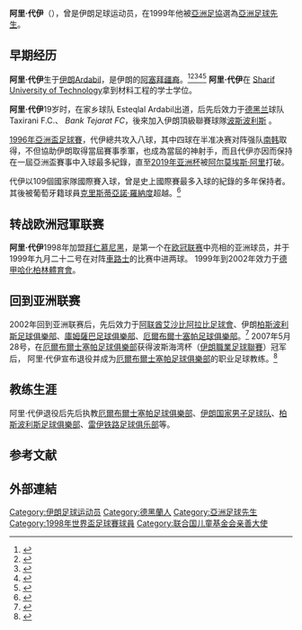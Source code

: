{{noteTA
|G1=Football
|G2=德甲
|G3=MUFC
|G4=uefa
|G5=PP
|G6=EPL
|G7=西甲
|G8=意甲
|G9=fcbayern
|G10=地名
|1=zh-hans:代伊;zh-hk:戴伊;zh-tw:戴伊;
}}
{{Infobox person
| name = 阿里·代伊<br />Ali Daei
| image = Ali Daei 20190213.jpg
| image_size = 250px
| caption = Daei in 2019
| birth_name = Ali Daei
| birth_date = {{birth date and age|1969|3|21|df=y}}
| birth_place = [[伊朗|伊朗]][[阿尔达比勒|阿尔达比勒]]
| module2 = {{Infobox football biography
| embed          = yes
| height         = {{height|m=1.92}}
| position       = [[前鋒_(足球)|前锋]]
| currentclub    = 
| clubnumber     =
| youthyears1    = 1983–1988
| youthclubs1    = Esteglal Ardabil
| years1         = 1988–1989 | clubs1  = Esteghlal Ardabil |caps1 =  |goals1 = 
| years2         = 1989–1990 | clubs2  = Taxirani |caps2 = |goals2 = 
| years3         = 1990–1994 | clubs3  = [[Bank_Tejarat_F.C.|Bank Tejarat]] |caps3 = |goals3 =
| years4         = 1994–1996 | clubs4  = [[波斯波利斯足球俱樂部|波斯波利斯]] |caps4 = 38|goals4 = 28
| years5         = 1996–1997 | clubs5  = [[阿爾薩德|阿爾薩德]] |caps5 =16 |goals5 = 10
| years6         = 1997–1998 | clubs6  = [[阿米尼亞比勒費爾德|阿米尼亞比勒費爾德]] |caps6 =25 |goals6 = 7
| years7         = 1998–1999 | clubs7  = [[拜仁慕尼黑|拜仁慕尼黑]] |caps7 =23 |goals7 = 6
| years8         = 1999–2002 | clubs8  = [[柏林赫塔|柏林赫塔]] |caps8 =59 |goals8 = 6
| years9         = 2002–2003 | clubs9  = [[艾沙比阿拉比足球會|艾沙比阿拉比]] |caps9 =25 |goals9 = 11
| years10        = 2003–2004 | clubs10 = [[波斯波利斯足球俱樂部|波斯波利斯]] |caps10 =28|goals10 = 16
| years11        = 2004–2006 | clubs11 = [[Saba_Battery_F.C.|Saba Battery]] |caps11 =51 |goals11 = 23
| years12        = 2006–2007 | clubs12 = [[塞帕足球俱樂部|塞帕]] |caps12 =26 |goals12 = 10
| totalcaps      = 287 |totalgoals  = 112
| nationalyears1 = 1993–2006 |nationalteam1 = [[伊朗國家男子足球隊|伊朗]] |nationalcaps1 =  149 |nationalgoals1 = 109
| nationalyears2 = 2002      |nationalteam2 = [[伊朗國家男子足球隊|伊朗U-23]] |nationalcaps2 = 3  |nationalgoals2 = 3
| medaltemplates = {{MedalCountry|{{IRN}}}}
{{MedalCompetition|[[亚洲运动会|亚洲运动会]]}}
{{MedalGold| [[1998年亚洲运动会|1998 曼谷]] | [[Football_at_the_1998_Asian_Games|Team Competition]]}}
{{MedalGold| [[2002年亚洲运动会|2002 釜山]] | [[Football_at_the_2002_Asian_Games|Team Competition]]}}
| manageryears1 = 2006–2008
| managerclubs1 = [[塞帕足球俱樂部|塞帕]]
| manageryears2 = 2008–2009
| managerclubs2 = [[伊朗國家男子足球隊|伊朗]]
| manageryears3 = 2009–2011
| managerclubs3 = [[柏斯波利斯足球俱樂部|波斯波利斯]]
| manageryears4 = 2011–2013
| managerclubs4 = [[雷伊鐵路足球俱樂部|拉亞漢]]
| manageryears5 = 2013–2014
| managerclubs5 = [[柏斯波利斯足球俱樂部|波斯波利斯]]
| manageryears6 = 2015–2016
| managerclubs6 = Saba Qom
| manageryears7 = 2016–2017
| managerclubs7 = Naft Tehran FC
| manageryears10= 2017–2019
| managerclubs10= [[塞帕足球俱樂部|塞帕]]
}}
}}

'''阿里·代伊'''（{{bd|1969年|3月21日||}}），曾是伊朗足球运动员，在1999年他被[[亞洲足協|亞洲足協]]選為[[亞洲足球先生|亞洲足球先生]]。

==早期经历==
'''阿里·代伊'''生于[[伊朗|伊朗]][[Ardabil|Ardabil]]，是伊朗的[[阿塞拜疆族|阿塞拜疆裔]]。<ref>{{cite web | url = http://vatan.org.ru/publ/velikie_azerbajdzhanskie_sportsmeny/ali_daei/20-1-0-134 | title = Али Даеи на | language = ru | publisher = vatan.org.ru | date =  | accessdate = 17 June 2013 | deadurl = yes | archiveurl = https://web.archive.org/web/20101129063318/http://vatan.org.ru/publ/velikie_azerbajdzhanskie_sportsmeny/ali_daei/20-1-0-134 | archivedate = 2010年11月29日 }}</ref><ref>{{cite web | url = http://news.yandex.ru/people/daei_alya.html | title = Али Даеи на новости "Яндекс" | language = ru | publisher = news.yandex.ru | accessdate = 17 June 2013 | archive-url = https://web.archive.org/web/20120325124630/http://news.yandex.ru/people/daei_alya.html | archive-date = 2012-03-25 | dead-url = yes }}</ref><ref>{{cite web | url = http://1news.az/sport/20080613030229643.html | title = Азербайджанец на Евро-2008 | language = ru | publisher = 1news.az | date = 13 June 2008 | accessdate = 17 June 2013 | archive-date = 2014-01-03 | archive-url = https://web.archive.org/web/20140103070212/http://1news.az/sport/20080613030229643.html | dead-url = no }}</ref><ref>{{cite web | url = http://en.trend.az/news/society/1560991.html | title = Footballer of Azerbaijani origin ranks first on number of goals | publisher = trend.az | date = 17 October 2009 | accessdate = 22 August 2013 | first = T. | last = Jafarov | archive-url = https://web.archive.org/web/20140101185610/http://en.trend.az/news/society/1560991.html | archive-date = 2014-01-01 | dead-url = yes }}</ref><ref>{{cite web | url = http://www.news.az/articles/64053 | title = Iranian footballer of Azerbaijani descent among best scorers of 21st century | publisher = news.az | date = 10 July 2012 | accessdate = 22 August 2013 | first =  | last =  | deadurl = yes | archiveurl = https://web.archive.org/web/20140101133724/http://www.news.az/articles/64053 | archivedate =2014-01-01}}</ref> '''阿里·代伊'''在 [[Sharif_University_of_Technology|Sharif University of Technology]]拿到材料工程的学士学位。

'''阿里·代伊'''19岁时，在家乡球队 Esteqlal Ardabil出道，后先后效力于[[德黑兰|德黑兰]]球队 Taxirani F.C.、  ''Bank Tejarat FC''，後來加入伊朗頂級聯賽球隊[[柏斯波利斯足球俱樂部|波斯波利斯]] 。

[[1996年亞洲盃足球賽|1996年亞洲盃足球賽]]，代伊總共攻入八球，其中四球在半准决赛对阵强队[[南韩国家足球队|南韩]]取得，不但協助伊朗取得當屆賽事季軍，也成為當屆的神射手，而且代伊亦因而保持在一屆亞洲盃賽事中入球最多紀錄，直至[[2019年亚洲杯|2019年亚洲杯]]被[[阿尔莫埃斯·阿里|阿尔莫埃斯·阿里]]打破。

代伊以109個國家隊國際賽入球，曾是史上國際賽最多入球的紀錄的多年保持者。其後被葡萄牙籍球員[[基斯坦奴·朗拿度|克里斯蒂亞諾·羅納度]]超越。<ref>{{cite web|url=https://www.marca.com/en/football/uefa-euro/2021/06/23/60d3a08c22601df4648b4568.html|title=Cristiano Ronaldo levels Ali Daei's international record of 109 goals|publisher=MARCA|date=2021-06-23|access-date=2021-06-23|archive-date=2021-07-02|archive-url=https://web.archive.org/web/20210702222211/https://www.marca.com/en/football/uefa-euro/2021/06/23/60d3a08c22601df4648b4568.html|dead-url=no}}</ref>

==转战欧洲冠軍联赛==
'''阿里·代伊'''1998年加盟[[拜仁慕尼黑|拜仁慕尼黑]]，是第一个在[[欧冠联赛|欧冠联赛]]中亮相的亚洲球员，并于1999年九月二十二号在对阵[[車路士足球會|車路士]]的比赛中进两球。
1999年到2002年效力于[[德甲|德甲]][[哈化柏林體育會|哈化柏林體育會]]。

==回到亚洲联赛==
2002年回到亚洲联赛后，先后效力于[[阿联酋|阿联酋]][[艾沙比阿拉比足球會|艾沙比阿拉比足球會]]、伊朗[[柏斯波利斯足球俱樂部|柏斯波利斯足球俱樂部]]、[[庫姆薩巴足球俱樂部|庫姆薩巴足球俱樂部]]、[[厄爾布爾士塞帕足球俱樂部|厄爾布爾士塞帕足球俱樂部]]。<ref>{{cite web
 |title       = علي دايي با قراردادي يك ساله به تيم سايپا پيوست
 |url         = http://www.isna.ir/Main/NewsView.aspx?ID=News-763609&Lang=P
 |publisher   = [[Iranian_Students'_News_Agency|ISNA]]
 |accessdate  = 1 August 2006
 |language    = fa
 |deadurl     = yes
 |archiveurl  = https://web.archive.org/web/20080110054512/http://www.isna.ir/Main/NewsView.aspx?ID=News-763609&Lang=P
 |archivedate =2008-01-10}}</ref>
2007年5月28号，在[[厄爾布爾士塞帕足球俱樂部|厄爾布爾士塞帕足球俱樂部]]获得波斯海湾杯（[[伊朗職業足球聯賽|伊朗職業足球聯賽]]）冠军后， 阿里·代伊宣布退役并成为[[厄爾布爾士塞帕足球俱樂部|厄爾布爾士塞帕足球俱樂部]]的职业足球教练。<ref>{{cite web| title= علي دايي رسما از فوتبال كناره‌گيري كرد| url= http://isna.ir/Main/NewsView.aspx?ID=News-933074&Lang=P| publisher= [[Iranian_Students'_News_Agency|ISNA]]| accessdate= 28 May 2007| language= fa| archiveurl= https://web.archive.org/web/20070531063159/http://isna.ir/Main/NewsView.aspx?ID=News-933074&Lang=P| archivedate= 2007-05-31| deadurl= yes}}{{cite news
 |title        = Ali Daei calls it a day
 |url          = http://www.news.com.au/heraldsun/story/0,21985,21821322-2883,00.html
 |publisher    = [[Herald_Sun|Herald Sun]]
 |accessdate   = 4 June 2007
 |date         = 30 May 2007
 |archive-date = 2012-06-29
 |archive-url  = https://archive.is/20120629175457/www.news.com.au/heraldsun/story/0,21985,21821322-2883,00.html
 |dead-url     = no
}}</ref>
==教练生涯==
阿里·代伊退役后先后执教[[厄爾布爾士塞帕足球俱樂部|厄爾布爾士塞帕足球俱樂部]]、[[伊朗国家男子足球队|伊朗国家男子足球队]]、[[柏斯波利斯足球俱樂部|柏斯波利斯足球俱樂部]]、[[雷伊铁路足球俱乐部|雷伊铁路足球俱乐部]]等。

== 参考文献 ==
{{reflist|2}}
== 外部連結 ==


{{start box}} 
{{succession box|3=[[亚洲足球先生|亚洲足球先生]]|1=[[中田英壽|中田英壽]] |2=[[纳瓦夫·蒂姆亚特|纳瓦夫·蒂姆亚特]]|4=1999年}}
{{end box}}

{{2006年世界盃足球賽伊朗參賽名單}}

{{DEFAULTSORT:Daei, Ali}}
[[Category:伊朗足球运动员|Category:伊朗足球运动员]]
 
[[Category:德黑蘭人|Category:德黑蘭人]]
[[Category:亞洲足球先生|Category:亞洲足球先生]]
[[Category:1998年世界盃足球賽球員|Category:1998年世界盃足球賽球員]]
[[Category:联合国儿童基金会亲善大使|Category:联合国儿童基金会亲善大使]]